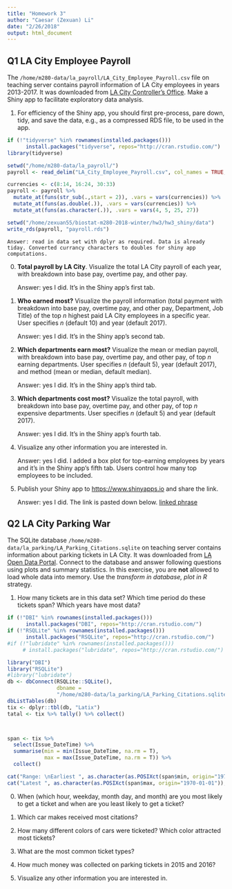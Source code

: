 ```yaml
---
title: "Homework 3"
author: "Caesar (Zexuan) Li"
date: "2/26/2018"
output: html_document
---
```




## Q1 LA City Employee Payroll

The `/home/m280-data/la_payroll/LA_City_Employee_Payroll.csv` file on teaching server contains payroll information of LA City employees in years 2013-2017. It was downloaded from [LA City Controller's Office](https://controllerdata.lacity.org/Payroll/City-Employee-Payroll/pazn-qyym). Make a Shiny app to facilitate exploratory data analysis. 

1. For efficiency of the Shiny app, you should first pre-process, pare down, tidy, and save the data, e.g., as a compressed RDS file, to be used in the app.

```r
if (!"tidyverse" %in% rownames(installed.packages()))  
      install.packages("tidyverse", repos="http://cran.rstudio.com/")
library(tidyverse)

setwd("/home/m280-data/la_payroll/")
payroll <- read_delim("LA_City_Employee_Payroll.csv", col_names = TRUE, delim = ",")

currencies <- c(8:14, 16:24, 30:33)
payroll <- payroll %>% 
  mutate_at(funs(str_sub(.,start = 2)), .vars = vars(currencies)) %>% 
  mutate_at(funs(as.double(.)), .vars = vars(currencies)) %>%
  mutate_at(funs(as.character(.)), .vars = vars(4, 5, 25, 27))

setwd("/home/zexuan55/biostat-m280-2018-winter/hw3/hw3_shiny/data")
write_rds(payroll, "payroll.rds")
```

    Answer: read in data set with dplyr as required. Data is already tiday. Converted currancy characters to doubles for shiny app computations.

0. **Total payroll by LA City**. Visualize the total LA City payroll of each year, with breakdown into base pay, overtime pay, and other pay.

    Answer: yes I did. It's in the Shiny app's first tab.

0. **Who earned most?** Visualize the payroll information (total payment with breakdown into base pay, overtime pay, and other pay, Department, Job Title) of the top $n$ highest paid LA City employees in a specific year. User specifies $n$ (default 10) and year (default 2017).

    Answer: yes I did. It's in the Shiny app's second tab.

0. **Which departments earn most?** Visualize the mean or median payroll, with breakdown into base pay, overtime pay, and other pay, of top $n$ earning departments. User specifies $n$ (default 5), year (default 2017), and method (mean or median, default median).

    Answer: yes I did. It's in the Shiny app's third tab.

0. **Which departments cost most?** Visualize the total payroll, with breakdown into base pay, overtime pay, and other pay, of top $n$ expensive departments. User specifies $n$ (default 5) and year (default 2017).

    Answer: yes I did. It's in the Shiny app's fourth tab.

0. Visualize any other information you are interested in.

    Answer: yes I did. I added a box plot for top-earning employees by years and it's in the Shiny app's fifth tab. Users control how many top employees to be included.

0. Publish your Shiny app to <https://www.shinyapps.io> and share the link.
    
    Answer: yes I did. The link is pasted down below.
    [linked phrase]( https://caeseriousli.shinyapps.io/hw3_shiny/)

## Q2 LA City Parking War

The SQLite database `/home/m280-data/la_parking/LA_Parking_Citations.sqlite` on teaching server contains information about parking tickets in LA City. It was downloaded from [LA Open Data Portal](https://data.lacity.org/A-Well-Run-City/Parking-Citations/wjz9-h9np). Connect to the database and answer following questions using plots and summary statistics. In this exercise, you are **not** allowed to load whole data into memory. Use the _transform in database, plot in R_ strategy.

1. How many tickets are in this data set? Which time period do these tickets span? Which years have most data?

```R
if (!"DBI" %in% rownames(installed.packages()))  
      install.packages("DBI", repos="http://cran.rstudio.com/")
if (!"RSQLite" %in% rownames(installed.packages()))  
      install.packages("RSQLite", repos="http://cran.rstudio.com/")
#if (!"lubridate" %in% rownames(installed.packages()))  
     # install.packages("lubridate", repos="http://cran.rstudio.com/")

library("DBI")
library("RSQLite")
#library("lubridate")
db <- dbConnect(RSQLite::SQLite(), 
                dbname = 
                "/home/m280-data/la_parking/LA_Parking_Citations.sqlite")
dbListTables(db)
tix <- dplyr::tbl(db, "Latix")
tatal <- tix %>% tally() %>% collect()



span <- tix %>%
  select(Issue_DateTime) %>%
  summarise(min = min(Issue_DateTime, na.rm = T), 
            max = max(Issue_DateTime, na.rm = T)) %>%
  collect()

cat("Range: \nEarliest ", as.character(as.POSIXct(span$min, origin="1970-01-01")), "\n")
cat("Latest ", as.character(as.POSIXct(span$max, origin="1970-01-01")), "\n")

```

0. When (which hour, weekday, month day, and month) are you most likely to get a ticket and when are you least likely to get a ticket?

0. Which car makes received most citations?

0. How many different colors of cars were ticketed? Which color attracted most tickets?

0. What are the most common ticket types?

0. How much money was collected on parking tickets in 2015 and 2016?

0. Visualize any other information you are interested in.


